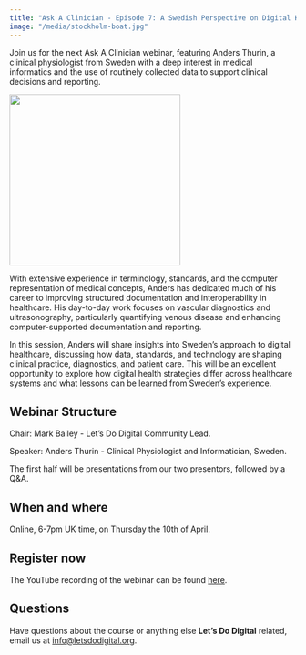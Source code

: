 ```yaml
---
title: "Ask A Clinician - Episode 7: A Swedish Perspective on Digital Healthcare"
image: "/media/stockholm-boat.jpg"
---
```


Join us for the next Ask A Clinician webinar, featuring Anders Thurin, a clinical physiologist from Sweden with a deep interest in medical informatics and the use of routinely collected data to support clinical decisions and reporting.

![](/media/stockholm-boat.jpg){height=300px fig-align="center" fig-alt="White sail boat in Stockholm"}

With extensive experience in terminology, standards, and the computer representation of medical concepts, Anders has dedicated much of his career to improving structured documentation and interoperability in healthcare. His day-to-day work focuses on vascular diagnostics and ultrasonography, particularly quantifying venous disease and enhancing computer-supported documentation and reporting.

In this session, Anders will share insights into Sweden’s approach to digital healthcare, discussing how data, standards, and technology are shaping clinical practice, diagnostics, and patient care. This will be an excellent opportunity to explore how digital health strategies differ across healthcare systems and what lessons can be learned from Sweden’s experience.

## Webinar Structure

Chair: Mark Bailey - Let's Do Digital Community Lead.

Speaker: Anders Thurin - Clinical Physiologist and Informatician, Sweden.

The first half will be presentations from our two presentors, followed by a Q&A.

## When and where

Online, 6-7pm UK time, on Thursday the 10th of April.

## Register now

The YouTube recording of the webinar can be found [here](https://www.youtube.com/live/jqf3jP_-Foc).

## Questions

Have questions about the course or anything else **Let's Do Digital** related, email us at [info@letsdodigital.org](mailto:info@letsdodigital.org).

